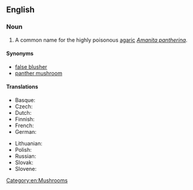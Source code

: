 ==English==
{{wikipedia|Amanita pantherina}}

===Noun===
{{en-noun|head=[[panther]] [[cap]]}}

# A common name for the highly poisonous [[agaric]] ''[[Amanita pantherina]]''.

====Synonyms====
* [[false blusher]]
* [[panther mushroom]]

====Translations====
{{trans-top|''Amanita pantherina''}}
* Basque: {{t|eu|lanperna txar}}
* Czech: {{t|cs|muchomůrka tygrovaná}}
* Dutch: {{t|nl|panteramaniet}}
* Finnish: {{t|fi|pantterikärpässieni}}
* French: {{t+|fr|amanite panthère}}
* German: {{t+|de|Pantherpilz}}
{{trans-mid}}
* Lithuanian: {{t|lt|margoji musmirė}}
* Polish: {{t+|pl|muchomor plamisty}}
* Russian: {{t|ru|мухомо́р панте́рный|m|sc=Cyrl|tr=moxomó pantɛ́rnyj}}
* Slovak: {{t|sk|muchotrávka tigrovaná}}
* Slovene: {{t|sl|panterjeva mušnica}}
{{trans-bottom}}

[[Category:en:Mushrooms]]